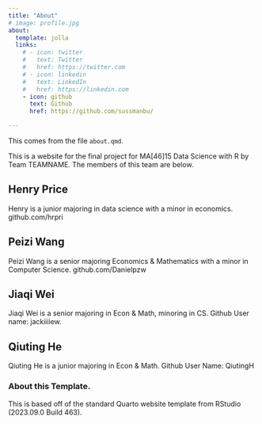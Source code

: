 ```yaml
---
title: "About"
# image: profile.jpg
about:
  template: jolla
  links:
    # - icon: twitter
    #   text: Twitter
    #   href: https://twitter.com
    # - icon: linkedin
    #   text: LinkedIn
    #   href: https://linkedin.com
    - icon: github
      text: Github
      href: https://github.com/sussmanbu/

---
```



This comes from the file `about.qmd`.

This is a website for the final project for MA[46]15 Data Science with R by Team TEAMNAME.
The members of this team are below.

## Henry Price

Henry is a junior majoring in data science with a minor in economics. github.com/hrpri

## Peizi Wang

Peizi Wang is a senior majoring Economics & Mathematics with a minor in Computer Science. github.com/Danielpzw

## Jiaqi Wei

Jiaqi Wei is a senior majoring in Econ & Math, minoring in CS. Github User name: jackiiiiew.

## Qiuting He

Qiuting He is a junior majoring in Econ & Math. Github User Name: QiutingH

<!-- Please leave in the information below -->

### About this Template.

This is based off of the standard Quarto website template from RStudio (2023.09.0 Build 463).
